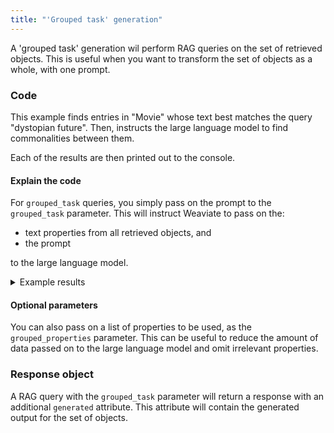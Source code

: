 ```yaml
---
title: "'Grouped task' generation"
---
```



A 'grouped task' generation wil perform RAG queries on the set of retrieved objects. This is useful when you want to transform the set of objects as a whole, with one prompt.

### <i class="fa-solid fa-code"></i> Code

This example finds entries in "Movie" whose text best matches the query "dystopian future". Then, instructs the large language model to find commonalities between them.

Each of the results are then printed out to the console.

<FilteredTextBlock
  text={PyCode}
  startMarker="# GroupedTaskGeneration"
  endMarker="# END GroupedTaskGeneration"
  language="py"
/>

#### Explain the code

For `grouped_task` queries, you simply pass on the prompt to the `grouped_task` parameter. This will instruct Weaviate to pass on the:
- text properties from all retrieved objects, and
- the prompt

to the large language model.

<details>
  <summary>Example results</summary>

```text
In Time
Gattaca
I, Robot
Mad Max: Fury Road
The Maze Runner
These movies all take place in a futuristic or dystopian society where the characters must navigate complex systems and face challenges related to technology, society, and survival. They all explore themes of control, power, and the consequences of scientific advancements on humanity.
```

</details>

#### Optional parameters

You can also pass on a list of properties to be used, as the `grouped_properties` parameter. This can be useful to reduce the amount of data passed on to the large language model and omit irrelevant properties.

### <i class="fa-solid fa-chalkboard"></i> Response object

A RAG query with the `grouped_task` parameter will return a response with an additional `generated` attribute. This attribute will contain the generated output for the set of objects.


<GiscusDocComment />

